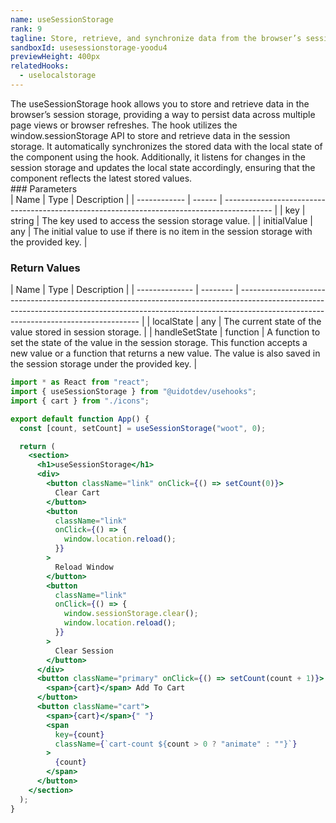 ```yaml
---
name: useSessionStorage
rank: 9
tagline: Store, retrieve, and synchronize data from the browser’s session storage with useSessionStorage.
sandboxId: usesessionstorage-yoodu4
previewHeight: 400px
relatedHooks:
  - uselocalstorage
---
```



<HookDescription name={frontmatter.name}>
  The useSessionStorage hook allows you to store and retrieve data in the
  browser’s session storage, providing a way to persist data across multiple
  page views or browser refreshes. The hook utilizes the window.sessionStorage
  API to store and retrieve data in the session storage. It automatically
  synchronizes the stored data with the local state of the component using the
  hook. Additionally, it listens for changes in the session storage and updates
  the local state accordingly, ensuring that the component reflects the latest
  stored values.
</HookDescription>

<div class="reference">
  ### Parameters

  <div class="table-container">
  | Name         | Type   | Description                                                                                |
  | ------------ | ------ | ------------------------------------------------------------------------------------------ |
  | key          | string | The key used to access the session storage value.                                          |
  | initialValue | any    | The initial value to use if there is no item in the session storage with the provided key. |
  </div>

  ### Return Values

  <div class="table-container">
  | Name           | Type     | Description                                                                                                                                                                                                       |
  | -------------- | -------- | ----------------------------------------------------------------------------------------------------------------------------------------------------------------------------------------------------------------- |
  | localState     | any      | The current state of the value stored in session storage.                                                                                                                                                         |
  | handleSetState | function | A function to set the state of the value in the session storage. This function accepts a new value or a function that returns a new value. The value is also saved in the session storage under the provided key. |
  </div>
</div>

<CodePreview
  sandboxId={frontmatter.sandboxId}
  previewHeight={frontmatter.previewHeight}
/>

<StaticCodeContainer>

```jsx
import * as React from "react";
import { useSessionStorage } from "@uidotdev/usehooks";
import { cart } from "./icons";

export default function App() {
  const [count, setCount] = useSessionStorage("woot", 0);

  return (
    <section>
      <h1>useSessionStorage</h1>
      <div>
        <button className="link" onClick={() => setCount(0)}>
          Clear Cart
        </button>
        <button
          className="link"
          onClick={() => {
            window.location.reload();
          }}
        >
          Reload Window
        </button>
        <button
          className="link"
          onClick={() => {
            window.sessionStorage.clear();
            window.location.reload();
          }}
        >
          Clear Session
        </button>
      </div>
      <button className="primary" onClick={() => setCount(count + 1)}>
        <span>{cart}</span> Add To Cart
      </button>
      <button className="cart">
        <span>{cart}</span>{" "}
        <span
          key={count}
          className={`cart-count ${count > 0 ? "animate" : ""}`}
        >
          {count}
        </span>
      </button>
    </section>
  );
}
```

</StaticCodeContainer>
